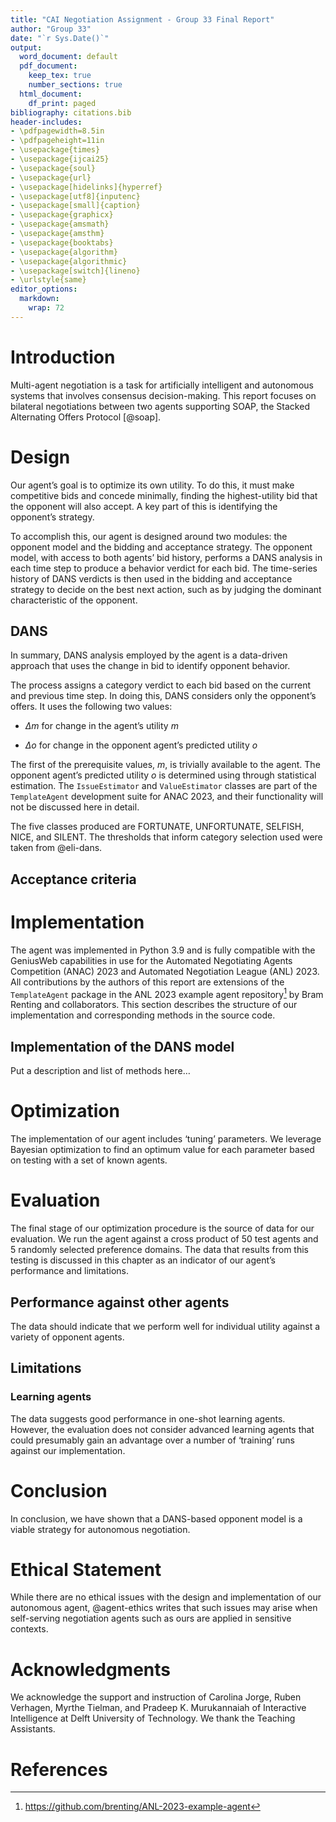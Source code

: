 ```yaml
---
title: "CAI Negotiation Assignment - Group 33 Final Report"
author: "Group 33"
date: "`r Sys.Date()`"
output:
  word_document: default
  pdf_document:
    keep_tex: true
    number_sections: true
  html_document:
    df_print: paged
bibliography: citations.bib
header-includes:
- \pdfpagewidth=8.5in
- \pdfpageheight=11in
- \usepackage{times}
- \usepackage{ijcai25}
- \usepackage{soul}
- \usepackage{url}
- \usepackage[hidelinks]{hyperref}
- \usepackage[utf8]{inputenc}
- \usepackage[small]{caption}
- \usepackage{graphicx}
- \usepackage{amsmath}
- \usepackage{amsthm}
- \usepackage{booktabs}
- \usepackage{algorithm}
- \usepackage{algorithmic}
- \usepackage[switch]{lineno}
- \urlstyle{same}
editor_options:
  markdown:
    wrap: 72
---
```


\tableofcontents

\vspace{2em}

\begin{abstract}

  This report describes a novel implementation of an autonomous agent
  for bilateral negotiation using a DANS opponent model and
  optimized acceptance criteria.

\end{abstract}

# Introduction

Multi-agent negotiation is a task for artificially intelligent and
autonomous systems that involves consensus decision-making. This report
focuses on bilateral negotiations between two agents supporting SOAP,
the Stacked Alternating Offers Protocol [@soap].

# Design

Our agent's goal is to optimize its own utility. To do this, it must
make competitive bids and concede minimally, finding the highest-utility
bid that the opponent will also accept. A key part of this is
identifying the opponent's strategy.

To accomplish this, our agent is designed around two modules: the
opponent model and the bidding and acceptance strategy. The opponent
model, with access to both agents' bid history, performs a DANS analysis
in each time step to produce a behavior verdict for each bid. The
time-series history of DANS verdicts is then used in the bidding and
acceptance strategy to decide on the best next action, such as by
judging the dominant characteristic of the opponent.

## DANS

In summary, DANS analysis employed by the agent is a data-driven
approach that uses the change in bid to identify opponent behavior.

The process assigns a category verdict to each bid based on the current
and previous time step. In doing this, DANS considers only the
opponent's offers. It uses the following two values:

-   $\Delta m$ for change in the agent's utility $m$

-   $\Delta o$ for change in the opponent agent's predicted utility $o$

The first of the prerequisite values, $m$, is trivially available to the
agent. The opponent agent's predicted utility $o$ is determined using
through statistical estimation. The `IssueEstimator` and
`ValueEstimator` classes are part of the `TemplateAgent` development
suite for ANAC 2023, and their functionality will not be discussed here
in detail.

The five classes produced are $\text{FORTUNATE}$, $\text{UNFORTUNATE}$,
$\text{SELFISH}$, $\text{NICE}$, and $\text{SILENT}$. The thresholds
that inform category selection used were taken from @eli-dans.

## Acceptance criteria

# Implementation

The agent was implemented in Python 3.9 and is fully compatible with the
GeniusWeb capabilities in use for the Automated Negotiating Agents
Competition (ANAC) 2023 and Automated Negotiation League (ANL) 2023. All
contributions by the authors of this report are extensions of the
`TemplateAgent` package in the ANL 2023 example agent repository[^1] by
Bram Renting and collaborators. This section describes the structure of
our implementation and corresponding methods in the source code.

[^1]: <https://github.com/brenting/ANL-2023-example-agent>

## Implementation of the DANS model

Put a description and list of methods here...

# Optimization

The implementation of our agent includes 'tuning' parameters. We
leverage Bayesian optimization to find an optimum value for each
parameter based on testing with a set of known agents.

# Evaluation

The final stage of our optimization procedure is the source of data for
our evaluation. We run the agent against a cross product of 50 test
agents and 5 randomly selected preference domains. The data that results
from this testing is discussed in this chapter as an indicator of our
agent's performance and limitations.

## Performance against other agents

The data should indicate that we perform well for individual utility
against a variety of opponent agents.

## Limitations

### Learning agents

The data suggests good performance in one-shot learning agents. However,
the evaluation does not consider advanced learning agents that could
presumably gain an advantage over a number of 'training' runs against
our implementation.

# Conclusion

In conclusion, we have shown that a DANS-based opponent model is a
viable strategy for autonomous negotiation.

# Ethical Statement {.unnumbered}

While there are no ethical issues with the design and implementation of
our autonomous agent, @agent-ethics writes that such issues may arise
when self-serving negotiation agents such as ours are applied in
sensitive contexts.

# Acknowledgments {.unnumbered}

We acknowledge the support and instruction of Carolina Jorge, Ruben
Verhagen, Myrthe Tielman, and Pradeep K. Murukannaiah of Interactive
Intelligence at Delft University of Technology. We thank the Teaching
Assistants.

# References {.unnumbered}
